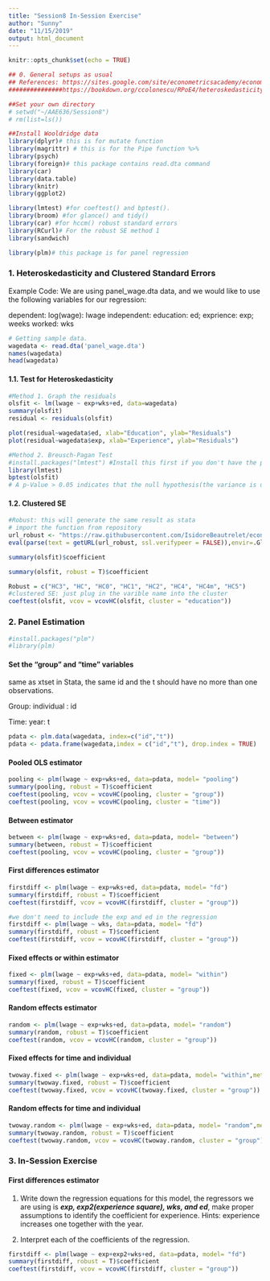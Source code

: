```yaml
---
title: "Session8 In-Session Exercise"
author: "Sunny"
date: "11/15/2019"
output: html_document
---
```


```r
knitr::opts_chunk$set(echo = TRUE)
```


```r
## 0. General setups as usual
## References: https://sites.google.com/site/econometricsacademy/econometrics-models/panel-data-models;
###############https://bookdown.org/ccolonescu/RPoE4/heteroskedasticity.html.

##Set your own directory
# setwd("~/AAE636/Session8")
# rm(list=ls())

##Install Wooldridge data
library(dplyr)# this is for mutate function
library(magrittr) # this is for the Pipe function %>%
library(psych)
library(foreign)# this package contains read.dta command
library(car)
library(data.table)
library(knitr)
library(ggplot2)

library(lmtest) #for coeftest() and bptest().
library(broom) #for glance() and tidy()
library(car) #for hccm() robust standard errors
library(RCurl)# For the robust SE method 1
library(sandwich)

library(plm)# this package is for panel regression
```

### 1. Heteroskedasticity and Clustered Standard Errors

Example Code:
We are using panel_wage.dta data, and we would like to use the following variables for our regression:

dependent: log(wage): lwage
independent: education: ed; exprience: exp; weeks worked: wks
```r
# Getting sample data.
wagedata <- read.dta('panel_wage.dta')
names(wagedata)
head(wagedata)
```

#### 1.1. Test for Heteroskedasticity
```r
#Method 1. Graph the residuals
olsfit <- lm(lwage ~ exp+wks+ed, data=wagedata)
summary(olsfit)
residual <- residuals(olsfit)

plot(residual~wagedata$ed, xlab="Education", ylab="Residuals")
plot(residual~wagedata$exp, xlab="Experience", ylab="Residuals")

#Method 2. Breusch-Pagan Test
#install.packages("lmtest") #Install this first if you don't have the package
library(lmtest)
bptest(olsfit)
# A p-Value > 0.05 indicates that the null hypothesis(the variance is unchanging in the residual) can be rejected and therefore heterscedasticity exists. This can be confirmed by running a global validation of linear model assumptions (gvlma) on the lm objec
```

#### 1.2. Clustered SE
```r
#Robust: this will generate the same result as stata
# import the function from repository
url_robust <- "https://raw.githubusercontent.com/IsidoreBeautrelet/economictheoryblog/master/robust_summary.R"
eval(parse(text = getURL(url_robust, ssl.verifypeer = FALSE)),envir=.GlobalEnv)

summary(olsfit)$coefficient

summary(olsfit, robust = T)$coefficient

Robust = c("HC3", "HC", "HC0", "HC1", "HC2", "HC4", "HC4m", "HC5")
#clustered SE: just plug in the varible name into the cluster
coeftest(olsfit, vcov = vcovHC(olsfit, cluster = "education"))

```

### 2. Panel Estimation

```r
#install.packages("plm")
#library(plm)
```

#### Set the "group" and "time" variables

same as xtset in Stata, the same id and the t should have no more than one observations.

Group: individual : id

Time: year: t
```r
pdata <- plm.data(wagedata, index=c("id","t"))
pdata <- pdata.frame(wagedata,index = c("id","t"), drop.index = TRUE)
```

#### Pooled OLS estimator
```r
pooling <- plm(lwage ~ exp+wks+ed, data=pdata, model= "pooling")
summary(pooling, robust = T)$coefficient
coeftest(pooling, vcov = vcovHC(pooling, cluster = "group"))
coeftest(pooling, vcov = vcovHC(pooling, cluster = "time"))
```

#### Between estimator
```r
between <- plm(lwage ~ exp+wks+ed, data=pdata, model= "between")
summary(between, robust = T)$coefficient
coeftest(pooling, vcov = vcovHC(pooling, cluster = "group"))
```

#### First differences estimator
```r
firstdiff <- plm(lwage ~ exp+wks+ed, data=pdata, model= "fd")
summary(firstdiff, robust = T)$coefficient
coeftest(firstdiff, vcov = vcovHC(firstdiff, cluster = "group"))

#we don't need to include the exp and ed in the regression
firstdiff <- plm(lwage ~ wks, data=pdata, model= "fd")
summary(firstdiff, robust = T)$coefficient
coeftest(firstdiff, vcov = vcovHC(firstdiff, cluster = "group"))
```

#### Fixed effects or within estimator
```r
fixed <- plm(lwage ~ exp+wks+ed, data=pdata, model= "within")
summary(fixed, robust = T)$coefficient
coeftest(fixed, vcov = vcovHC(fixed, cluster = "group"))
```

#### Random effects estimator
```r
random <- plm(lwage ~ exp+wks+ed, data=pdata, model= "random")
summary(random, robust = T)$coefficient
coeftest(random, vcov = vcovHC(random, cluster = "group"))
```

#### Fixed effects for time and individual
```r
twoway.fixed <- plm(lwage ~ exp+wks+ed, data=pdata, model= "within",method="twoways")
summary(twoway.fixed, robust = T)$coefficient
coeftest(twoway.fixed, vcov = vcovHC(twoway.fixed, cluster = "group"))
```

#### Random effects for time and individual
```r
twoway.random <- plm(lwage ~ exp+wks+ed, data=pdata, model= "random",method="twoways")
summary(twoway.random, robust = T)$coefficient
coeftest(twoway.random, vcov = vcovHC(twoway.random, cluster = "group"))
```

### 3. In-Session Exercise
#### First differences estimator
1. Write down the regression equations for this model, the regressors we are using is ***exp, exp2(experience square), wks, and ed***, make proper assumptions to identify the coefficient for experience. Hints: experience increases one together with the year.

2. Interpret each of the coefficients of the regression.

```r
firstdiff <- plm(lwage ~ exp+exp2+wks+ed, data=pdata, model= "fd")
summary(firstdiff, robust = T)$coefficient
coeftest(firstdiff, vcov = vcovHC(firstdiff, cluster = "group"))
```